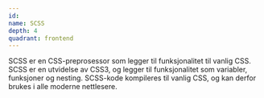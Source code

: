 ```yaml
---
id:
name: SCSS
depth: 4
quadrant: frontend
---
```


SCSS er en CSS-preprosessor som legger til funksjonalitet til vanlig CSS.
SCSS er en utvidelse av CSS3, og legger til funksjonalitet som variabler, funksjoner og nesting.
SCSS-kode kompileres til vanlig CSS, og kan derfor brukes i alle moderne nettlesere.
